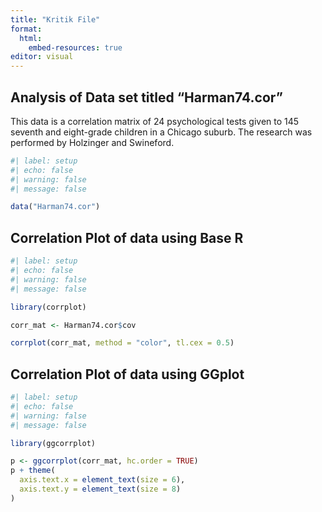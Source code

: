 ```yaml
---
title: "Kritik File"
format: 
  html:
    embed-resources: true
editor: visual
---
```


## Analysis of Data set titled "Harman74.cor"

This data is a correlation matrix of 24 psychological tests given to 145 seventh and eight-grade children in a Chicago suburb. The research was performed by Holzinger and Swineford.

```r
#| label: setup
#| echo: false
#| warning: false
#| message: false

data("Harman74.cor")

```

## Correlation Plot of data using Base R

```r
#| label: setup
#| echo: false
#| warning: false
#| message: false

library(corrplot)

corr_mat <- Harman74.cor$cov

corrplot(corr_mat, method = "color", tl.cex = 0.5)

```

## Correlation Plot of data using GGplot

```r
#| label: setup
#| echo: false
#| warning: false
#| message: false

library(ggcorrplot)

p <- ggcorrplot(corr_mat, hc.order = TRUE)
p + theme(
  axis.text.x = element_text(size = 6), 
  axis.text.y = element_text(size = 8)  
)

```
